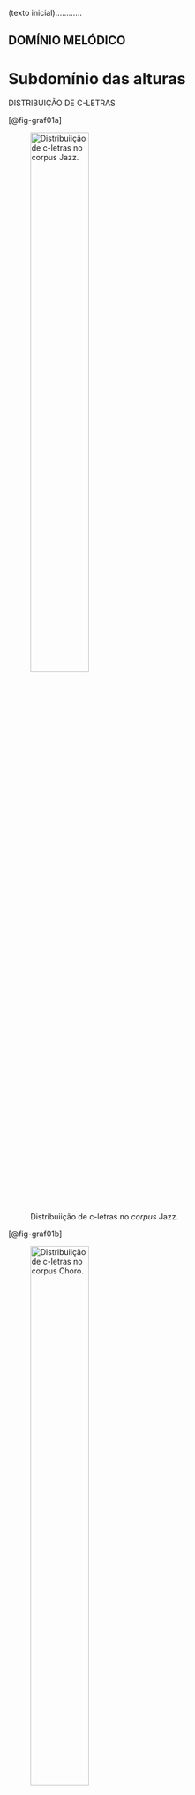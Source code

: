 (texto inicial)............

## DOMÍNIO MELÓDICO

# Subdomínio das alturas

DISTRIBUIÇÃO DE C-LETRAS

[@fig-graf01a]

![Distribuiição de c-letras no *corpus* Jazz.](../figs/grafico-01a.png){width=50% #fig-graf01a}

[@fig-graf01b]

![Distribuiição de c-letras no *corpus* Choro.](../figs/grafico-01b.png){width=50% #fig-graf01b}

[@fig-graf01c]

![Distribuiição de c-letras no *corpus* Samba.](../figs/grafico-01c.png){width=100% #fig-graf01c}

[@fig-graf01d]

![Distribuiição de c-letras no *corpus* Tom Jobim.](../figs/grafico-01d.png){width=50% #fig-graf01d}

[@fig-graf01e]

![Distribuiição de c-letras no *corpus* Ivan Lins.](../figs/grafico-01e.png){width=50% #fig-graf01e}

[@fig-graf01f]

![Distribuiição de c-letras no *corpus* Chico Buarque.](../figs/grafico-01f.png){width=50% #fig-graf01f}

[@fig-graf01g]

![Distribuiição de c-letras no *corpus* Edu Lobo.](../figs/grafico-01g.png){width=50% #fig-graf01g}

[@fig-graf01h]

![Distribuiição de c-letras no *corpus* Caetano Veloso.](../figs/grafico-01h.png){width=50% #fig-graf01h}

[@fig-graf01i]

![Distribuiição de c-letras no *corpus* Djavan.](../figs/grafico-01i.png){width=100% #fig-graf01i}

[@fig-graf01j]

![Distribuiição de c-letras no *corpus* João Bosco.](../figs/grafico-01j.png){width=50% #fig-graf01j}

[@fig-graf01k]

![Distribuiição de c-letras no *corpus* Milton Nascimento.](../figs/grafico-01k.png){width=50% #fig-graf01k}

[@fig-graf01l]

![Distribuiição de c-letras no *corpus* Gilberto Gil.](../figs/grafico-01l.png){width=50% #fig-graf01l}

[@fig-graf01m]

![Distribuiição de c-letras no *corpus* Rita Lee.](../figs/grafico-01m.png){width=50% #fig-graf01m}

[@fig-graf01n]

![Distribuiição de c-letra no conjunto MPB (compositores 1 a 10).](../figs/grafico-01n.png){width=50% #fig-graf01n}

[@fig-graf01]

![Comparação das distribuições das c-letras nos *corpora* dos grupo de controle (acima), dos compositores (centro) e do conjunto MPB (abaixo).](../figs/grafico-01.png){width=100% #fig-graf01}
